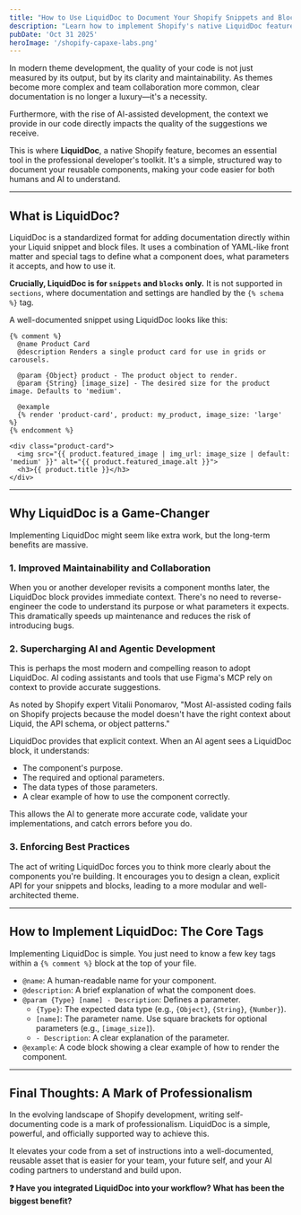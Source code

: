 ```yaml
---
title: "How to Use LiquidDoc to Document Your Shopify Snippets and Blocks"
description: "Learn how to implement Shopify's native LiquidDoc feature to create structured, self-documenting code that improves maintainability and supercharges AI development tools."
pubDate: 'Oct 31 2025'
heroImage: '/shopify-capaxe-labs.png'
---
```


In modern theme development, the quality of your code is not just measured by its output, but by its clarity and maintainability. As themes become more complex and team collaboration more common, clear documentation is no longer a luxury—it's a necessity.

Furthermore, with the rise of AI-assisted development, the context we provide in our code directly impacts the quality of the suggestions we receive.

This is where **LiquidDoc**, a native Shopify feature, becomes an essential tool in the professional developer's toolkit. It's a simple, structured way to document your reusable components, making your code easier for both humans and AI to understand.

---

## **What is LiquidDoc?**

LiquidDoc is a standardized format for adding documentation directly within your Liquid snippet and block files. It uses a combination of YAML-like front matter and special tags to define what a component does, what parameters it accepts, and how to use it.

**Crucially, LiquidDoc is for `snippets` and `blocks` only.** It is not supported in `sections`, where documentation and settings are handled by the `{% schema %}` tag.

A well-documented snippet using LiquidDoc looks like this:

```liquid
{% comment %}
  @name Product Card
  @description Renders a single product card for use in grids or carousels.

  @param {Object} product - The product object to render.
  @param {String} [image_size] - The desired size for the product image. Defaults to 'medium'.

  @example
  {% render 'product-card', product: my_product, image_size: 'large' %}
{% endcomment %}

<div class="product-card">
  <img src="{{ product.featured_image | img_url: image_size | default: 'medium' }}" alt="{{ product.featured_image.alt }}">
  <h3>{{ product.title }}</h3>
</div>
```

---

## **Why LiquidDoc is a Game-Changer**

Implementing LiquidDoc might seem like extra work, but the long-term benefits are massive.

### **1. Improved Maintainability and Collaboration**
When you or another developer revisits a component months later, the LiquidDoc block provides immediate context. There's no need to reverse-engineer the code to understand its purpose or what parameters it expects. This dramatically speeds up maintenance and reduces the risk of introducing bugs.

### **2. Supercharging AI and Agentic Development**
This is perhaps the most modern and compelling reason to adopt LiquidDoc. AI coding assistants and tools that use Figma's MCP rely on context to provide accurate suggestions.

As noted by Shopify expert Vitalii Ponomarov, "Most AI-assisted coding fails on Shopify projects because the model doesn't have the right context about Liquid, the API schema, or object patterns."

LiquidDoc provides that explicit context. When an AI agent sees a LiquidDoc block, it understands:
-   The component's purpose.
-   The required and optional parameters.
-   The data types of those parameters.
-   A clear example of how to use the component correctly.

This allows the AI to generate more accurate code, validate your implementations, and catch errors before you do.

### **3. Enforcing Best Practices**
The act of writing LiquidDoc forces you to think more clearly about the components you're building. It encourages you to design a clean, explicit API for your snippets and blocks, leading to a more modular and well-architected theme.

---

## **How to Implement LiquidDoc: The Core Tags**

Implementing LiquidDoc is simple. You just need to know a few key tags within a `{% comment %}` block at the top of your file.

-   `@name`: A human-readable name for your component.
-   `@description`: A brief explanation of what the component does.
-   `@param {Type} [name] - Description`: Defines a parameter.
    -   `{Type}`: The expected data type (e.g., `{Object}`, `{String}`, `{Number}`).
    -   `[name]`: The parameter name. Use square brackets for optional parameters (e.g., `[image_size]`).
    -   `- Description`: A clear explanation of the parameter.
-   `@example`: A code block showing a clear example of how to render the component.

---

## **Final Thoughts: A Mark of Professionalism**

In the evolving landscape of Shopify development, writing self-documenting code is a mark of professionalism. LiquidDoc is a simple, powerful, and officially supported way to achieve this.

It elevates your code from a set of instructions into a well-documented, reusable asset that is easier for your team, your future self, and your AI coding partners to understand and build upon.

**❓ Have you integrated LiquidDoc into your workflow? What has been the biggest benefit?**